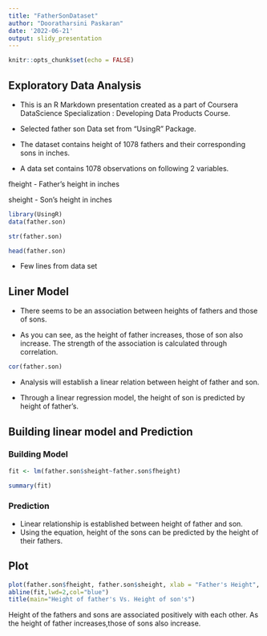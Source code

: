 ```yaml
---
title: "FatherSonDataset"
author: "Dooratharsini Paskaran"
date: '2022-06-21'
output: slidy_presentation
---
```


```r
knitr::opts_chunk$set(echo = FALSE)
```



## Exploratory Data Analysis

- This is an R Markdown presentation created as a part of Coursera DataScience Specialization : Developing Data Products Course.

- Selected father son Data set from "UsingR" Package. 

- The dataset contains height of 1078 fathers and their corresponding sons in inches. 

- A data set contains 1078 observations on following 2 variables.

fheight - Father's height in inches

sheight - Son's height in inches

```r
library(UsingR)
data(father.son)

```

```r
str(father.son)
```

```r
head(father.son)
```

- Few lines from data set

## Liner Model

- There seems to be an association between heights of fathers and those of sons. 

- As you can see, as the height of father increases, those of son also increase. The strength of the association is calculated through correlation.

```r
cor(father.son)
```

- Analysis will establish a linear relation between height of father and son.

- Through a linear regression model, the height of son is predicted by height of father's.

## Building linear model and Prediction
### Building Model
```r
fit <- lm(father.son$sheight~father.son$fheight)
```
```r
summary(fit)
```
 
### Prediction

- Linear relationship is established between height of father and son. 
- Using the equation, height of the sons can be predicted by the height of their fathers. 


## Plot

```r
plot(father.son$fheight, father.son$sheight, xlab = "Father's Height", ylab = "Son's Height")
abline(fit,lwd=2,col="blue")
title(main="Height of father's Vs. Height of son's")
```

Height of the fathers and sons are associated positively with each other. As the height of father increases,those of sons also increase.
